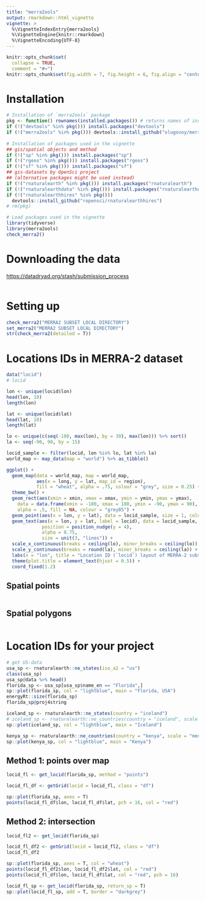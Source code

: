 ```yaml
---
title: "merra2ools"
output: rmarkdown::html_vignette
vignette: >
  %\VignetteIndexEntry{merra2ools}
  %\VignetteEngine{knitr::rmarkdown}
  %\VignetteEncoding{UTF-8}
---
```


```r
knitr::opts_chunk$set(
  collapse = TRUE,
  comment = "#>")
knitr::opts_chunk$set(fig.width = 7, fig.height = 6, fig.align = "center") 

```

# Installation
```r
# Installation of `merra2ools` package
pkg <- function() rownames(installed.packages()) # returns names of installed packages
if (!("devtools" %in% pkg())) install.packages("devtools")
if (!("merra2ools" %in% pkg())) devtools::install_github("olugovoy/merra2ools")
  
# Installation of packages used in the vignette
## gis/spatial objects and method
if (!("sp" %in% pkg())) install.packages("sp")
if (!("rgeos" %in% pkg())) install.packages("rgeos")
if (!("sf" %in% pkg())) install.packages("sf")
## gis-datasets by OpenSci project 
## (alternative packages might be used instead)
if (!("rnaturalearth" %in% pkg())) install.packages("rnaturalearth")
if (!("rnaturalearthdata" %in% pkg())) install.packages("rnaturalearthdata")
if (!("rnaturalearthhires" %in% pkg())) 
  devtools::install_github("ropensci/rnaturalearthhires")
# rm(pkg)

# Load packages used in the vignette
library(tidyverse)
library(merra2ools)
check_merra2()

```

# Downloading the data
<https://datadryad.org/stash/submission_process>
```r

```

# Setting up  
```r

check_merra2("MERRA2 SUBSET LOCAL DIRECTORY")
set_merra2("MERRA2 SUBSET LOCAL DIRECTORY")
str(check_merra2(detailed = T))

```


# Locations IDs in MERRA-2 dataset  
```r
data("locid")
# locid

lon <- unique(locid$lon)
head(lon, 10)
length(lon)

lat <- unique(locid$lat)
head(lat, 10)
length(lat)

lo <- unique(c(seq(-180, max(lon), by = 30), max(lon))) %>% sort()
la <- seq(-90, 90, by = 15)

locid_sample <- filter(locid, lon %in% lo, lat %in% la)
world_map <- map_data(map = "world") %>% as_tibble()

ggplot() + 
  geom_map(data = world_map, map = world_map, 
           aes(x = long, y = lat, map_id = region), 
           fill = "wheat", alpha = .75, colour = "grey", size = 0.25) +
  theme_bw() +
  geom_rect(aes(xmin = xmin, xmax = xmax, ymin = ymin, ymax = ymax),
    data = data.frame(xmin = -180, xmax = 180, ymin = -90, ymax = 90),
    alpha = .5, fill = NA, colour = "grey85") +
  geom_point(aes(x = lon, y = lat), data = locid_sample, size = 1, colour = "red") + 
  geom_text(aes(x = lon, y = lat, label = locid), data = locid_sample, 
             position = position_nudge(y = 4),
             alpha = 0.75,
             size = unit(3, "lines")) +
  scale_x_continuous(breaks = ceiling(lo), minor_breaks = ceiling(lo)) +
  scale_y_continuous(breaks = round(la), minor_breaks = ceiling(la)) + 
  labs(x = "lon", title = "Location ID (`locid`) layout of MERRA-2 subset") +
  theme(plot.title = element_text(hjust = 0.5)) + 
  coord_fixed(1.2)
```

## Spatial points
```r

```

## Spatial polygons
```r

```

# Location IDs for your project
```r
# get US-data
usa_sp <- rnaturalearth::ne_states(iso_a2 = "us")
class(usa_sp)
usa_sp@data %>% head()
florida_sp <- usa_sp[usa_sp$name_en == "Florida",]
sp::plot(florida_sp, col = "lightblue", main = "Florida, USA")
energyRt::size(florida_sp)
florida_sp@proj4string

iceland_sp <- rnaturalearth::ne_states(country = "iceland")
# iceland_sp <- rnaturalearth::ne_countries(country = "iceland", scale = "large")
sp::plot(iceland_sp, col = "lightblue", main = "Iceland")

kenya_sp <- rnaturalearth::ne_countries(country = "kenya", scale = "medium")
sp::plot(kenya_sp, col = "lightblue", main = "Kenya")

```

## Method 1: points over map
```r
locid_fl <- get_locid(florida_sp, method = "points")

locid_fl_df <- getGrid(locid = locid_fl, class = "df")

sp::plot(florida_sp, axes = T)
points(locid_fl_df$lon, locid_fl_df$lat, pch = 16, col = "red")


```


## Method 2: intersection
```r

locid_fl2 <- get_locid(florida_sp)

locid_fl_df2 <- getGrid(locid = locid_fl2, class = "df")
locid_fl_df2

sp::plot(florida_sp, axes = T, col = "wheat")
points(locid_fl_df2$lon, locid_fl_df2$lat, col = "red")
points(locid_fl_df$lon, locid_fl_df$lat, col = "red", pch = 16)

locid_fl_sp <- get_locid(florida_sp, return_sp = T)
sp::plot(locid_fl_sp, add = T, border = "darkgrey")



```




